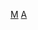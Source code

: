 {{Catnav|頁面分類|人类社会|人物|各職業人物|气象学家}}
{{Catnav|頁面分類|人物|職業|各职业美国人|美國科學家}}
{{Catnav|頁面分類|人物|各國人物|各國科學家|美國科學家}}
{{Catnav|頁面分類|人物|各職業人物|科学家|气象学家}}
{{Catnav|頁面分類|人物|各職業人物|气象学家}}
{{Commonscat|Meteorologists from the United States}}

[[Category:美國地球科學家|M]]
[[Category:各国气象学家|A]]